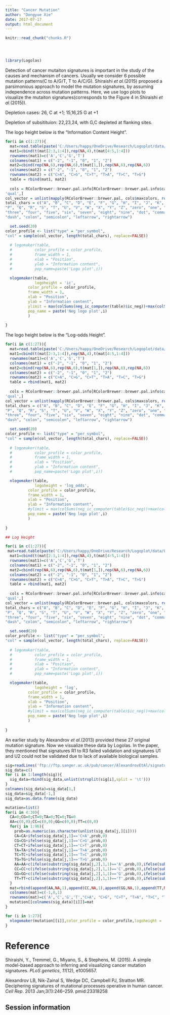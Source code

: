 ```yaml
---
title: "Cancer Mutation"
author: "Dongyue Xie"
date: 2017-07-17
output: html_document
---
```


<!-- The file analysis/chunks.R contains chunks that define default settings
shared across the workflowr files. -->
```r
knitr::read_chunk("chunks.R")
```

<!-- Update knitr chunk options -->
```r
```

<!-- Insert the date the file was last updated -->
```r
```

<!-- Insert the code version (Git commit SHA1) if Git repository exists and R
 package git2r is installed -->
```r
```

<!-- Add your analysis here -->

```r
library(Logolas)
```


Detection of cancer mutaiton signatures is important in the study of the causes and mechanism of cancers. Usually we consider 6 possible mutation patterns(C to A/G/T, T to A/C/G). Shiraishi *et al.*(2015) proposed a parsimonious approach to model the mutation signatures, by assuming independence across mutation patterns. Here, we use logo plots to visualize the mutaiton signatures(corresponds to the Figure 4 in Shiraishi *et al.*(2015)). 


Depletion cases: 26, C at +1; 15,16,25 G at +1

Depletion of subsitituion: 22,23,24, with G,C depleted at flanking sites.

The logo height below is the "Information Content Height".


```r
for(i in c(1:27)){
  mat=read.table(paste('C:/Users/happy/OneDrive/Research/Logoplot/data/Fig4_rawdata/sig_',i,'.txt',sep = ''))
  mat1=cbind(t(mat[2:3,1:4]),rep(NA,4),t(mat[4:5,1:4]))
  rownames(mat1)=c('A','C','G','T')
  colnames(mat1) = c("-2", "-1", "0", "1", "2")
  mat2=cbind(rep(NA,6),rep(NA,6),t(mat[1,]),rep(NA,6),rep(NA,6))
  colnames(mat2) = c("-2", "-1", "0", "1", "2")
  rownames(mat2) = c("C>A", "C>G", "C>T", "T>A", "T>C", "T>G")
  table = rbind(mat1, mat2)
  
  cols = RColorBrewer::brewer.pal.info[RColorBrewer::brewer.pal.info$category == 
'qual',]
col_vector = unlist(mapply(RColorBrewer::brewer.pal, cols$maxcolors, rownames(cols)))
total_chars = c("A", "B", "C", "D", "E", "F", "G", "H", "I", "J", "K", "L", "M", "N", "O",
"P", "Q", "R", "S", "T", "U", "V", "W", "X", "Y", "Z", "zero", "one", "two",
"three", "four", "five", "six", "seven", "eight", "nine", "dot", "comma",
"dash", "colon", "semicolon", "leftarrow", "rightarrow")

  set.seed(20)
color_profile <- list("type" = "per_symbol",
"col" = sample(col_vector, length(total_chars), replace=FALSE))
  
  # logomaker(table,
  #          color_profile = color_profile,
  #          frame_width = 1,
  #          xlab = "Position",
  #          ylab = "Information content",
  #          pop_name=paste('Logo plot',i))

  nlogomaker(table,
             logoheight = 'ic',
          color_profile = color_profile,
          frame_width = 1,
          xlab = "Position",
          ylab = "Information content",
          ylimit = max(colSums(neg_ic_computer(table)$ic_neg))+max(colSums(neg_ic_computer(table)$ic_pos)),
          pop_name = paste('Neg logo plot',i)
          )
  
}


```

The logo height below is the "Log-odds Height".

```r
for(i in c(1:27)){
  mat=read.table(paste('C:/Users/happy/OneDrive/Research/Logoplot/data/Fig4_rawdata/sig_',i,'.txt',sep = ''))
  mat1=cbind(t(mat[2:3,1:4]),rep(NA,4),t(mat[4:5,1:4]))
  rownames(mat1)=c('A','C','G','T')
  colnames(mat1) = c("-2", "-1", "0", "1", "2")
  mat2=cbind(rep(NA,6),rep(NA,6),t(mat[1,]),rep(NA,6),rep(NA,6))
  colnames(mat2) = c("-2", "-1", "0", "1", "2")
  rownames(mat2) = c("C>A", "C>G", "C>T", "T>A", "T>C", "T>G")
  table = rbind(mat1, mat2)
  
  cols = RColorBrewer::brewer.pal.info[RColorBrewer::brewer.pal.info$category == 
'qual',]
col_vector = unlist(mapply(RColorBrewer::brewer.pal, cols$maxcolors, rownames(cols)))
total_chars = c("A", "B", "C", "D", "E", "F", "G", "H", "I", "J", "K", "L", "M", "N", "O",
"P", "Q", "R", "S", "T", "U", "V", "W", "X", "Y", "Z", "zero", "one", "two",
"three", "four", "five", "six", "seven", "eight", "nine", "dot", "comma",
"dash", "colon", "semicolon", "leftarrow", "rightarrow")

  set.seed(20)
color_profile <- list("type" = "per_symbol",
"col" = sample(col_vector, length(total_chars), replace=FALSE))
  
  # logomaker(table,
  #          color_profile = color_profile,
  #          frame_width = 1,
  #          xlab = "Position",
  #          ylab = "Information content",
  #          pop_name=paste('Logo plot',i))

  nlogomaker(table,
             logoheight = 'log_odds',
          color_profile = color_profile,
          frame_width = 1,
          xlab = "Position",
          ylab = "Information content",
          #ylimit = max(colSums(neg_ic_computer(table)$ic_neg))+max(colSums(neg_ic_computer(table)$ic_pos)),
          pop_name = paste('Neg logo plot',i)
          )
  
}
```



```r
## Log Height

for(i in c(1:27)){
 mat=read.table(paste('C:/Users/happy/OneDrive/Research/Logoplot/data/Fig4_rawdata/sig_',i,'.txt',sep = ''))
  mat1=cbind(t(mat[2:3,1:4]),rep(NA,4),t(mat[4:5,1:4]))
  rownames(mat1)=c('A','C','G','T')
  colnames(mat1) = c("-2", "-1", "0", "1", "2")
  mat2=cbind(rep(NA,6),rep(NA,6),t(mat[1,]),rep(NA,6),rep(NA,6))
  colnames(mat2) = c("-2", "-1", "0", "1", "2")
  rownames(mat2) = c("C>A", "C>G", "C>T", "T>A", "T>C", "T>G")
  table = rbind(mat1, mat2)
  
  cols = RColorBrewer::brewer.pal.info[RColorBrewer::brewer.pal.info$category == 
'qual',]
col_vector = unlist(mapply(RColorBrewer::brewer.pal, cols$maxcolors, rownames(cols)))
total_chars = c("A", "B", "C", "D", "E", "F", "G", "H", "I", "J", "K", "L", "M", "N", "O",
"P", "Q", "R", "S", "T", "U", "V", "W", "X", "Y", "Z", "zero", "one", "two",
"three", "four", "five", "six", "seven", "eight", "nine", "dot", "comma",
"dash", "colon", "semicolon", "leftarrow", "rightarrow")

  set.seed(20)
color_profile <- list("type" = "per_symbol",
"col" = sample(col_vector, length(total_chars), replace=FALSE))
  
  # logomaker(table,
  #          color_profile = color_profile,
  #          frame_width = 1,
  #          xlab = "Position",
  #          ylab = "Information content",
  #          pop_name=paste('Logo plot',i))

  nlogomaker(table,
             logoheight = 'log',
          color_profile = color_profile,
          frame_width = 1,
          xlab = "Position",
          ylab = "Information content",
          #ylimit = max(colSums(neg_ic_computer(table)$ic_neg))+max(colSums(neg_ic_computer(table)$ic_pos)),
          pop_name = paste('Neg logo plot',i)
          )
  
}
```


An earlier study by Alexandrov *et al*.(2013) provided these 27 original mutation signature. Now we visualize these data by Logolas. In the paper, they mentioned that signatures R1 to R3 failed validation and signatures U1 and U2 could not be validated due to lack of available biological samples.

```r
sig=readLines('ftp://ftp.sanger.ac.uk/pub/cancer/AlexandrovEtAl/signatures.txt')
sig_data=c()
for (i in 1:length(sig)){
  sig_data=rbind(sig_data,unlist(strsplit(sig[i],split = '\t')))
}
colnames(sig_data)=sig_data[1,]
sig_data=sig_data[-1,]
sig_data=as.data.frame(sig_data)

mutation=list()
for(i in 4:30){
  CA=0;CG=0;CT=0;TA=0;TC=0;TG=0
  AA=c(0,0);CC=c(0,0);GG=c(0,0);TT=c(0,0)
  for(j in 1:96){
    prob=as.numeric(as.character(unlist(sig_data[j,][i])))
    CA=CA+ifelse(sig_data[j,1]=='C>A',prob,0)
    CG=CG+ifelse(sig_data[j,1]=='C>G',prob,0)
    CT=CT+ifelse(sig_data[j,1]=='C>T',prob,0)
    TA=TA+ifelse(sig_data[j,1]=='T>A',prob,0)
    TC=TC+ifelse(sig_data[j,1]=='T>C',prob,0)
    TG=TG+ifelse(sig_data[j,1]=='T>G',prob,0)
    AA=AA+c(ifelse(substring(sig_data[j,2],1,1)=='A',prob,0),ifelse(substring(sig_data[j,2],3,3)=='A',prob,0))
    CC=CC+c(ifelse(substring(sig_data[j,2],1,1)=='C',prob,0),ifelse(substring(sig_data[j,2],3,3)=='C',prob,0))
    GG=GG+c(ifelse(substring(sig_data[j,2],1,1)=='G',prob,0),ifelse(substring(sig_data[j,2],3,3)=='G',prob,0))
    TT=TT+c(ifelse(substring(sig_data[j,2],1,1)=='T',prob,0),ifelse(substring(sig_data[j,2],3,3)=='T',prob,0))
  }
  mat=rbind(append(AA,NA,1),append(CC,NA,1),append(GG,NA,1),append(TT,NA,1),c(NA,CA,NA),c(NA,CG,NA),c(NA,CT,NA),c(NA,TA,NA),c(NA,TC,NA),c(NA,TG,NA))
  colnames(mat)=c(-1,0,1)
  rownames(mat)=c('A','C','G','T',"C>A", "C>G", "C>T", "T>A", "T>C", "T>G")
  mutation[[colnames(sig_data)[i]]]=mat
}

for (i in 1:27){
  nlogomaker(mutation[[i]],color_profile = color_profile,logoheight = 'log_odds',frame_width = 1,pop_name = names(mutation[i]))
}
```

# Reference

Shiraishi, Y., Tremmel, G., Miyano, S., & Stephens, M. (2015). A simple model-based approach to inferring and visualizing cancer mutation signatures. *PLoS genetics*, *11*(12), e1005657.

Alexandrov LB, Nik-Zainal S, Wedge DC, Campbell PJ, Stratton MR. Deciphering signatures of mutational processes operative in human cancer. *Cell Rep*. 2013 Jan;3(1):246–259. pmid:23318258

## Session information

<!-- Insert the session information into the document -->
```r
```
